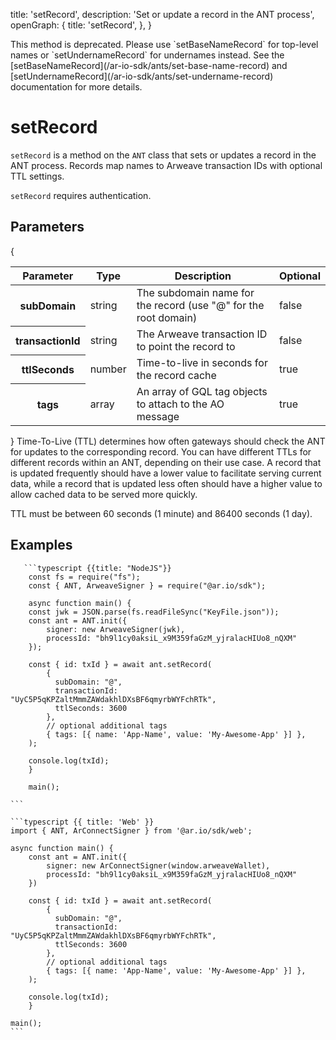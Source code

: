 
  title: 'setRecord',
  description: 'Set or update a record in the ANT process',
  openGraph: {
    title: 'setRecord',
  },
}

<HeroPattern />

<Tip title="Deprecated">
  This method is deprecated. Please use `setBaseNameRecord` for top-level names
  or `setUndernameRecord` for undernames instead. See the
  [setBaseNameRecord](/ar-io-sdk/ants/set-base-name-record) and
  [setUndernameRecord](/ar-io-sdk/ants/set-undername-record) documentation for
  more details.
</Tip>

# setRecord

`setRecord` is a method on the `ANT` class that sets or updates a record in the ANT process. Records map names to Arweave transaction IDs with optional TTL settings.

`setRecord` requires authentication.

## Parameters

{

<div style={{ textAlign: 'center' }}>
  <table className="inline-table">
    <thead>
      <tr>
        <th>Parameter</th>
        <th>Type</th>
        <th>Description</th>
        <th>Optional</th>
      </tr>
    </thead>
    <tbody>
      <tr>
        <th>subDomain</th>
        <td>string</td>
        <td>The subdomain name for the record (use "@" for the root domain)</td>
        <td>false</td>
      </tr>
      <tr>
        <th>transactionId</th>
        <td>string</td>
        <td>The Arweave transaction ID to point the record to</td>
        <td>false</td>
      </tr>
      <tr>
        <th>ttlSeconds</th>
        <td>number</td>
        <td>Time-to-live in seconds for the record cache</td>
        <td>true</td>
      </tr>
      <tr>
        <th>tags</th>
        <td>array</td>
        <td>An array of GQL tag objects to attach to the AO message</td>
        <td>true</td>
      </tr>
    </tbody>
  </table>
</div>
}

<Tip title="TTL">
  Time-To-Live (TTL) determines how often gateways should check the ANT for updates to the corresponding record. You can have different TTLs for different records within an ANT, depending on their use case. A record that is updated frequently should have a lower
  value to facilitate serving current data, while a record that is updated less
  often should have a higher value to allow cached data to be served more
  quickly.

TTL must be between 60 seconds (1 minute) and 86400 seconds (1 day).

</Tip>

## Examples

<CodeGroup title="setRecord">

       ```typescript {{title: "NodeJS"}}
        const fs = require("fs");
        const { ANT, ArweaveSigner } = require("@ar.io/sdk");

        async function main() {
        const jwk = JSON.parse(fs.readFileSync("KeyFile.json"));
        const ant = ANT.init({
            signer: new ArweaveSigner(jwk),
            processId: "bh9l1cy0aksiL_x9M359faGzM_yjralacHIUo8_nQXM"
        });

        const { id: txId } = await ant.setRecord(
            {
              subDomain: "@",
              transactionId: "UyC5P5qKPZaltMmmZAWdakhlDXsBF6qmyrbWYFchRTk",
              ttlSeconds: 3600
            },
            // optional additional tags
            { tags: [{ name: 'App-Name', value: 'My-Awesome-App' }] },
        );

        console.log(txId);
        }

        main();

    ```

    ```typescript {{ title: 'Web' }}
    import { ANT, ArConnectSigner } from '@ar.io/sdk/web';

    async function main() {
        const ant = ANT.init({
            signer: new ArConnectSigner(window.arweaveWallet),
            processId: "bh9l1cy0aksiL_x9M359faGzM_yjralacHIUo8_nQXM"
        })

        const { id: txId } = await ant.setRecord(
            {
              subDomain: "@",
              transactionId: "UyC5P5qKPZaltMmmZAWdakhlDXsBF6qmyrbWYFchRTk",
              ttlSeconds: 3600
            },
            // optional additional tags
            { tags: [{ name: 'App-Name', value: 'My-Awesome-App' }] },
        );

        console.log(txId);
        }

    main();
    ```

</CodeGroup>
